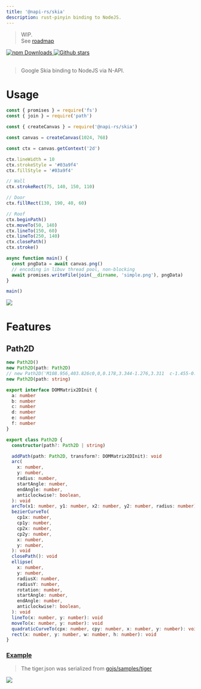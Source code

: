 ```yaml
---
title: '@napi-rs/skia'
description: rust-pinyin binding to NodeJS.
---
```


> WIP. <br/>
> See [roadmap](https://github.com/Brooooooklyn/skia-rs/issues/113)

<a href="https://www.npmjs.com/package/@napi-rs/skia" target="_blank">
  <img alt="npm Downloads" src="https://img.shields.io/npm/dm/@napi-rs/skia" />
</a>
<a href="https://github.com/Brooooooklyn/skia-rs" target="_blank">
  <img
    alt="Github stars"
    src="https://img.shields.io/github/stars/Brooooooklyn/skia-rs?style=social"
  />
</a>

<br />
<br />

> Google Skia binding to NodeJS via N-API.

# Usage

```js
const { promises } = require('fs')
const { join } = require('path')

const { createCanvas } = require('@napi-rs/skia')

const canvas = createCanvas(1024, 768)

const ctx = canvas.getContext('2d')

ctx.lineWidth = 10
ctx.strokeStyle = '#03a9f4'
ctx.fillStyle = '#03a9f4'

// Wall
ctx.strokeRect(75, 140, 150, 110)

// Door
ctx.fillRect(130, 190, 40, 60)

// Roof
ctx.beginPath()
ctx.moveTo(50, 140)
ctx.lineTo(150, 60)
ctx.lineTo(250, 140)
ctx.closePath()
ctx.stroke()

async function main() {
  const pngData = await canvas.png()
  // encoding in libuv thread pool, non-blocking
  await promises.writeFile(join(__dirname, 'simple.png'), pngData)
}

main()
```

![](./simple.png)

# Features

## Path2D

```typescript
new Path2D()
new Path2D(path: Path2D)
// new Path2D('M108.956,403.826c0,0,0.178,3.344-1.276,3.311  c-1.455-0.033-30.507-84.917-66.752-80.957C40.928,326.18,72.326,313.197,108.956,403.826z')
new Path2D(path: string)
```

```typescript
export interface DOMMatrix2DInit {
  a: number
  b: number
  c: number
  d: number
  e: number
  f: number
}

export class Path2D {
  constructor(path?: Path2D | string)

  addPath(path: Path2D, transform?: DOMMatrix2DInit): void
  arc(
    x: number,
    y: number,
    radius: number,
    startAngle: number,
    endAngle: number,
    anticlockwise?: boolean,
  ): void
  arcTo(x1: number, y1: number, x2: number, y2: number, radius: number): void
  bezierCurveTo(
    cp1x: number,
    cp1y: number,
    cp2x: number,
    cp2y: number,
    x: number,
    y: number,
  ): void
  closePath(): void
  ellipse(
    x: number,
    y: number,
    radiusX: number,
    radiusY: number,
    rotation: number,
    startAngle: number,
    endAngle: number,
    anticlockwise?: boolean,
  ): void
  lineTo(x: number, y: number): void
  moveTo(x: number, y: number): void
  quadraticCurveTo(cpx: number, cpy: number, x: number, y: number): void
  rect(x: number, y: number, w: number, h: number): void
}
```

### [Example](./example/tiger.js)

> The tiger.json was serialized from [gojs/samples/tiger](https://github.com/NorthwoodsSoftware/GoJS/blob/master/samples/tiger.html)

![](./tiger.png)
